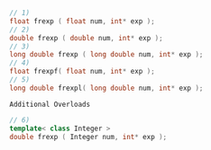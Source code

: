 ```cpp
// 1)
float frexp ( float num, int* exp );
// 2)
double frexp ( double num, int* exp );
// 3)
long double frexp ( long double num, int* exp );
// 4)
float frexpf( float num, int* exp );
// 5)
long double frexpl( long double num, int* exp );
```

`Additional Overloads`

```cpp
// 6)
template< class Integer >
double frexp ( Integer num, int* exp );
```
